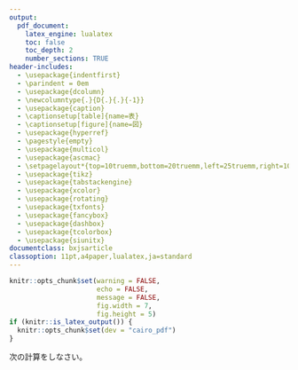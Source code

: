```yaml
---
output:
  pdf_document:
    latex_engine: lualatex
    toc: false
    toc_depth: 2
    number_sections: TRUE
header-includes:
  - \usepackage{indentfirst}
  - \parindent = 0em
  - \usepackage{dcolumn}
  - \newcolumntype{.}{D{.}{.}{-1}}
  - \usepackage{caption}
  - \captionsetup[table]{name=表}
  - \captionsetup[figure]{name=図}
  - \usepackage{hyperref}
  - \pagestyle{empty}
  - \usepackage{multicol}
  - \usepackage{ascmac}
  - \setpagelayout*{top=10truemm,bottom=20truemm,left=25truemm,right=10truemm}
  - \usepackage{tikz}
  - \usepackage{tabstackengine}
  - \usepackage{xcolor}
  - \usepackage{rotating}
  - \usepackage{txfonts}
  - \usepackage{fancybox}
  - \usepackage{dashbox}
  - \usepackage{tcolorbox}
  - \usepackage{siunitx}
documentclass: bxjsarticle
classoption: 11pt,a4paper,lualatex,ja=standard
---
```


```r
knitr::opts_chunk$set(warning = FALSE, 
                      echo = FALSE, 
                      message = FALSE,
                      fig.width = 7,
                      fig.height = 5)
if (knitr::is_latex_output()) {
  knitr::opts_chunk$set(dev = "cairo_pdf")
}
```
\renewcommand{\thefootnote}{}
\newcounter{kaunta}
\renewcommand{\thekaunta}{\arabic{kaunta}}
\newcommand{\kaunta}{\refstepcounter{kaunta}%
\thekaunta}
\def\question{\noindent\fbox{\large\makebox[1em]{\text{\kaunta}}} \hspace{1pt}}
\newcounter{skaunta}
\renewcommand{\theskaunta}{\arabic{skaunta}}
\newcommand{\skaunta}{\refstepcounter{skaunta}%
\theskaunta}
\def\squestion{(\text{\skaunta})\hspace{2.5pt}}

\begin{flushleft}
\noindent
\large
計算練習
\end{flushleft}

\begin{flushright}
名前（\hspace{50mm}）
\end{flushright}

\vspace{1mm}
\hrule

\question 次の計算をしなさい。

\begin{multicols}{2}

\squestion $(a + 4)^2$

\squestion $(x - 9)^2$

\end{multicols}
\vfill

\begin{multicols}{2}
\squestion $(a - 6)^2$

\squestion $\biggl(x - \dfrac{1}{5} \biggl)^2$

\end{multicols}
\vfill

\begin{multicols}{2}
\squestion $(x + y)^2$

\squestion $(-x - 7)^2$

\end{multicols}
\vfill

\begin{multicols}{2}

\squestion $(x + 8)(x - 8)$

\squestion $(x - 4)(x + 4)$

\end{multicols}
\vfill

\begin{multicols}{2}
\squestion $\biggl(x + \dfrac{3}{2} \biggl) \biggl(x - \dfrac{3}{2} \biggl)$

\squestion $(10 + a)(10 - a)$

\end{multicols}
\vfill

\begin{multicols}{2}

\squestion $(x + y)(x - y)$

\squestion $(6 - y)(6 + y)$

\end{multicols}

\vfill








































